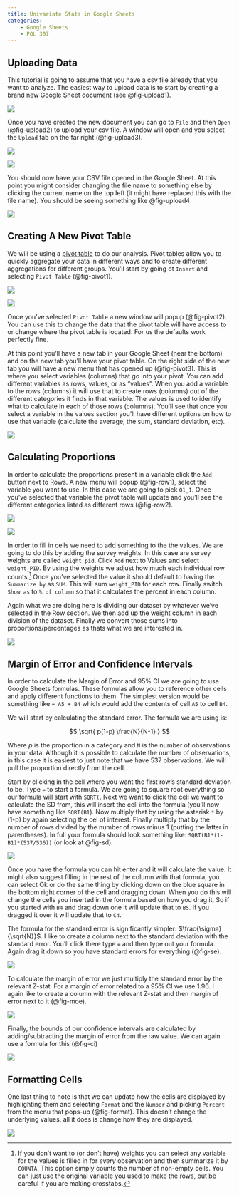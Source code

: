 ```yaml
---
title: Univariate Stats in Google Sheets
categories: 
    - Google Sheets
    - POL 307
---
```



## Uploading Data

This tutorial is going to assume that you have a csv file already that you want to analyze. The easiest way to upload data is to start by creating a brand new Google Sheet document (see @fig-upload1). 

::: {.column-margin}
![](images/upload_1.png){#fig-upload1}
:::

Once you have created the new document you can go to `File` and then `Open` (@fig-upload2) to upload your csv file. A window will open and you select the `Upload` tab on the far right (@fig-upload3). 

::: {.column-margin}
![](images/upload_2.png){#fig-upload2}
:::

![](images/upload_3.png){#fig-upload3}

You should now have your CSV file opened in the Google Sheet. At this point you might consider changing the file name to something else by clicking the current name on the top left (it might have replaced this with the file name). You should be seeing something like @fig-upload4

![](images/upload_4.png){#fig-upload4}

## Creating A New Pivot Table 

We will be using a [pivot table](https://en.wikipedia.org/wiki/Pivot_table) to do our analysis. Pivot tables allow you to quickly aggregate your data in different ways and to create different aggregations for different groups. You'll start by going ot `Insert` and selecting `Pivot Table` (@fig-pivot1).

![](images/pivot_1.png){#fig-pivot1}


::: {.column-margin}
![](images/pivot_2.png){#fig-pivot2}
:::


Once you've selected `Pivot Table` a new window will popup (@fig-pivot2). You can use this to change the data that the pivot table will have access to or change where the pivot table is located. For us the defaults work perfectly fine. 

At this point you'll have a new tab in your Google Sheet (near the bottom) and on the new tab you'll have your pivot table. On the right side of the new tab you will have a new menu that has opened up (@fig-pivot3). This is where you select variables (columns) that go into your pivot. You can add different variables as rows, values, or as "values". When you add a variable to the rows (columns) it will use that to create rows (columns) out of the different categories it finds in that variable. The values is used to identify what to calculate in each of those rows (columns). You'll see that once you select a variable in the values section you'll have different options on how to use that variable (calculate the average, the sum, standard deviation, etc). 

::: {.column-margin}
![](images/pivot_3.png){#fig-pivot3}
:::

## Calculating Proportions

In order to calculate the proportions present in a variable click the `Add` button next to Rows. A new menu will popup (@fig-row1), select the variable you want to use. In this case we are going to pick `Q1_1`. Once you've selected that variable the pivot table will update and you'll see the different categories listed as different rows (@fig-row2). 

::: {.column-margin}
![](images/row_1.png){#fig-row1}
:::


![](images/row_2.png){#fig-row2}

In order to fill in cells we need to add something to the the values. We are going to do this by adding the survey weights. In this case are survey weights are called `weight_pid`. Click `Add` next to Values and select `weight_PID`. By using the weights we adjust how much each individual row counts.[^unweighted] Once you've selected the value it should default to having the `Summarize by` as `SUM`. This will sum `weight_PID` for each row. Finally switch `Show as` to `% of column` so that it calculates the percent in each column. 

Again what we are doing here is dividing our dataset by whatever we've selected in the Row section. We then add up the weight column in each division of the dataset. Finally we convert those sums into proportions/percentages as thats what we are interested in. 

![](images/values_5.png){#fig-values}


[^unweighted]: If you don't want to (or don't have) weights you can select any variable for the values is filled in for _every_ observation and then summarize it by `COUNTA`. This option simply counts the number of non-empty cells. You can just use the original variable you used to make the rows, but be careful if you are making crosstabs. 

## Margin of Error and Confidence Intervals 

In order to calculate the Margin of Error and 95% CI we are going to use Google Sheets formulas. These formulas allow you to reference other cells and apply different functions to them. The simplest version would be something like `= A5 + B4` which would add the contents of cell `A5` to cell `B4`. 

We will start by calculating the standard error. The formula we are using is: 

$$ \sqrt{ p(1-p) \frac{N}{N-1} } $$

Where $p$ is the proportion in a category and `N` is the number of observations in your data. Although it is possible to calculate the number of observations, in this case it is easiest to just note that we have 537 observations. We will pull the proportion directly from the cell.

Start by clicking in the cell where you want the first row's standard deviation to be. Type `=` to start a formula. We are going to square root everything so our formula will start with `SQRT(`. Next we want to click the cell we want to calculate the SD from, this will insert the cell into the formula (you'll now have something like `SQRT(B1`). Now multiply that by using the asterisk `*` by (1-p) by again selecting the cel of interest. Finally multiply that by the number of rows divided by the number of rows minus 1 (putting the latter in parentheses). In full your formula should look something like: `SQRT(B1*(1-B1)*(537/536))` (or look at @fig-sd).

![](images/sd.png){#fig-sd}

Once you have the formula you can hit enter and it will calculate the value. It might also suggest filling in the rest of the column with that formula, you can select Ok or do the same thing by clicking down on the blue square in the bottom right corner of the cell and dragging down. When you do this will change the cells you inserted in the formula based on how you drag it. So if you started with `B4` and drag down one it will update that to `B5`. If you dragged it over it will update that to `C4`. 

The formula for the standard error is significantly simpler: $\frac{\sigma}{\sqrt{N}}$. I like to create a column next to the standard deviation with the standard error. You'll click there type `=` and then type out your formula. Again drag it down so you have standard errors for everything (@fig-se).

![](images/se.png){#fig-se}

To calculate the margin of error we just multiply the standard error by the relevant Z-stat. For a margin of error related to a 95% CI we use 1.96. I again like to create a column with the relevant Z-stat and then margin of error next to it (@fig-moe).

![](images/moe.png){#fig-moe}

Finally, the bounds of our confidence intervals are calculated by adding/subtracting the margin of error from the raw value. We can again use a formula for this (@fig-ci)

![](images/ci_up.png){#fig-ci}

## Formatting Cells 

One last thing to note is that we can update how the cells are displayed by highlighting them and selecting `Format` and the `Number` and picking `Percent` from the menu that pops-up (@fig-format). This doesn't change the underlying values, all it does is change how they are displayed. 

![](images/format_2.png){#fig-format}



